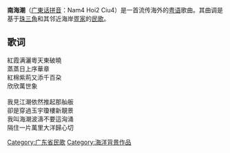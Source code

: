 {{Multiple issues|
{{Non-free|time=2022-01-12T00:59:15+00:00}}
{{Unreferenced|time=2022-01-12T00:59:15+00:00}}
}}
'''南海潮'''（[[广東话拼音|广東话拼音]]：Nam4 Hoi2 Ciu4）是一首流传海外的[[粤语|粤语]]歌曲。其曲调是基于[[珠江三角洲|珠三角]]和其邻近海岸[[疍家|疍家]]的[[民歌|民歌]]。

==歌词==

紅霞满灑粵天東破曉<br>
蒸蒸日上序華章<br>
紅棉紫荊又添千百朶<br>
欣欣萬世象<br>
<br>
我見江潮依然推起那舢舨<br>
卻是穿過玉宇瓊樓新靚景<br>
我叫海潮波濤不要這洶涌<br>
隔住一片萬里大洋歸心切

[[Category:广东省民歌|Category:广东省民歌]]
[[Category:海洋背景作品|Category:海洋背景作品]]